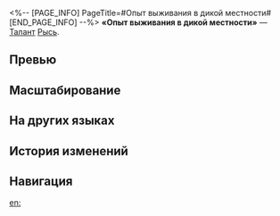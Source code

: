 <%-- [PAGE_INFO]
PageTitle=#Опыт выживания в дикой местности#
[END_PAGE_INFO] --%>
{{Навык Инфобокс
|Название         = Опыт выживания в дикой местности
|Изображение      = Навык Опыт выживания в дикой местности.png
|Персонаж         = Рысь
|Тип              = Талант
|Тэг              = Восстановление
|УронСтойк        = 
|ЭнергияГен       = 
|Энергия          = 
|Длительность     = 
|Описание         = Использование навыка или сверхспособности накладывает на союзников эффект периодического исцеления на 2 хода. Цель восстанавливает НР, равное {{Цвет|Выделенный|2,4%—3,8%}} от макс. НР Рыси плюс {{Цвет|Выделенный|24—106,8}} ед., в начале каждого хода. Если цель имеет статус Реакция выживания, то наложенный эффект периодического исцеления дополнительно восстанавливает этому союзнику НР, равное {{Цвет|Выделенный|3%—4,8%}} от макс. НР Рыси плюс {{Цвет|Выделенный|30—133,5}} ед.
|Свойство1        = 
|Масштабирование1 = 
}}
'''«Опыт выживания в дикой местности»''' — [[Талант]] [[Рысь]].

==Превью==
{{Превью
|Файл = Опыт выживания в дикой местности Превью
}}

==Масштабирование==
{{Масштабирование навыка
|2.4%;2.55%;2.7%;2.85%;3%;3.12%;3.24%;3.36%;3.48%;3.6%;3.72%;3.84%;3.96%;4.08%;4.2%
|2400%;3840%;4920%;6000%;6720%;7440%;7980%;8520%;9060%;9600%;10140%;10680%;11220%;11760%;12300%
|3%;3.19%;3.38%;3.56%;3.75%;3.9%;4.05%;4.2%;4.35%;4.5%;4.65%;4.8%;4.95%;5.1%;5.25%
|3000%;4800%;6150%;7500%;8400%;9300%;9975%;10650%;11325%;12000%;12675%;13350%;14025%;14700%;15375%
}}

==На других языках==
{{На других языках
|en   = Outdoor Survival Experience
|zhs  = 户外生存经验
|zht  = 戶外生存經驗
|ja   = {{Rubi|野外|やがい}}サバイバル{{Rubi|経験|けいけん}}
|ko   = 야외 생존 경험
|es   = Supervivencia al aire libre
|fr   = Expérience de survie en pleine nature
|ru   = Опыт выживания в дикой местности
|th   = Outdoor Survival Experience
|vi   = Kinh Nghiệm Sinh Tồn
|de   = Überleben in der Wildnis
|id   = Outdoor Survival Experience
|pt   = Experiência de Sobrevivência na Neve
}}

==История изменений==
{{История изменений|3.5}}

==Навигация==
{{Навык Навбокс|Рысь}}

[[en:]]